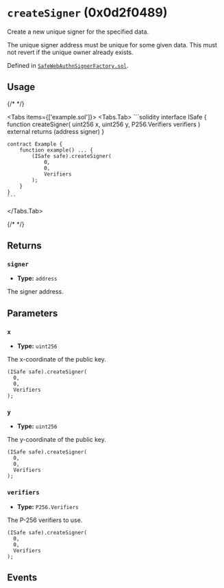 


# `createSigner` (0x0d2f0489)



Create a new unique signer for the specified data.

The unique signer address must be unique for some given data. This must not revert if
the unique owner already exists.




Defined in [`SafeWebAuthnSignerFactory.sol`](https://github.com/safe-global/safe-modules/tree/passkey/v0.2.1/modules/passkey/contracts/SafeWebAuthnSignerFactory.sol#L51).


## Usage

{/* <!-- vale off --> */}

<Tabs items={['example.sol']}>
  <Tabs.Tab>
    ```solidity
    interface ISafe {
        function createSigner( uint256 x, uint256 y, P256.Verifiers verifiers ) external returns (address signer)
    }

    contract Example {
        function example() ... {
            (ISafe safe).createSigner(
                0,
                0,
                Verifiers
            );
        }
    }
    ```
  </Tabs.Tab>
</Tabs>

{/* <!-- vale on --> */}

## Returns

### `signer`

  - **Type:** `address`

  The signer address.




## Parameters

### `x`

  - **Type:** `uint256`

  The x-coordinate of the public key.

  ```solidity focus=2
  (ISafe safe).createSigner(
    0,
    0,
    Verifiers
  );
  ```


### `y`

  - **Type:** `uint256`

  The y-coordinate of the public key.

  ```solidity focus=3
  (ISafe safe).createSigner(
    0,
    0,
    Verifiers
  );
  ```


### `verifiers`

  - **Type:** `P256.Verifiers`

  The P-256 verifiers to use.

  ```solidity focus=4
  (ISafe safe).createSigner(
    0,
    0,
    Verifiers
  );
  ```




## Events

<Created />

